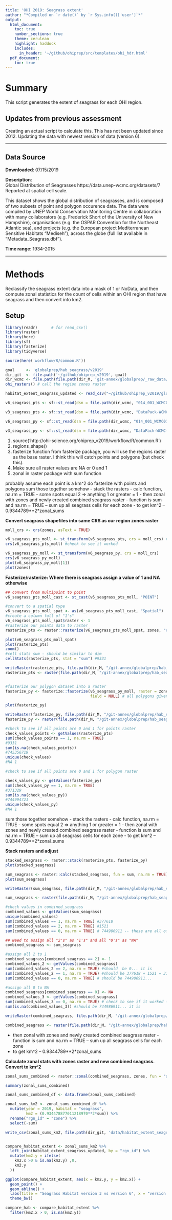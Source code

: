```yaml
---
title: 'OHI 2019: Seagrass extent'
author: "*Compiled on `r date()` by `r Sys.info()['user']`*"
output: 
  html_document:
    toc: true
    number_sections: true
    theme: cerulean
    highlight: haddock
    includes: 
      in_header: '~/github/ohiprep/src/templates/ohi_hdr.html'
  pdf_document:
    toc: true
---
```


# Summary

This script generates the extent of seagrass for each OHI region. 


## Updates from previous assessment
Creating an actual script to calculate this. This has not been updated since 2012. Updating the data with newest version of data (version 6). 

***
## Data Source 

**Downloaded**: 07/15/2019

**Description**:  
Global Distribution of Seagrasses
https://data.unep-wcmc.org/datasets/7
Reported at spatial cell scale. 

This dataset shows the global distribution of seagrasses, and is composed of two subsets of point and polygon occurence data. The data were compiled by UNEP World Conservation Monitoring Centre in collaboration with many collaborators (e.g. Frederick Short of the University of New Hampshire), organisations (e.g. the OSPAR Convention for the Northeast Atlantic sea), and projects (e.g. the European project Mediterranean Sensitive Habitats "Mediseh"), across the globe (full list available in "Metadata_Seagrass.dbf").

**Time range**: 1934-2015


***
# Methods
Reclassify the seagrass extent data into a mask of 1 or NoData, and then compute zonal statistics for the count of cells within an OHI region that have seagrass and then convert into km2.


## Setup
``` r
library(readr)      # for read_csv()
library(raster)
library(here)
library(sf)
library(fasterize)
library(tidyverse)

source(here('workflow/R/common.R'))

goal     <- 'globalprep/hab_seagrass/v2019'
dir_git  <- file.path('~/github/ohiprep_v2019', goal)
dir_wcmc <- file.path(file.path(dir_M, 'git-annex/globalprep/_raw_data/wcmc_seagrass'))
ohi_rasters() # call the region zones raster
```

```r
habitat_extent_seagrass_updated <- read_csv("~/github/ohiprep_v2019/globalprep/hab_seagrass/v2012/data/habitat_extent_seagrass_updated.csv")

v6_seagrass_pts <- sf::st_read(dsn = file.path(dir_wcmc, "014_001_WCMC013-014_SeagrassPtPy2018_v6/01_Data"), layer = "WCMC_013_014_SeagrassesPt_v6")

v3_seagrass_pts <- sf::st_read(dsn = file.path(dir_wcmc, "DataPack-WCMC-013-014-SeagrassPointsPolygons2005-ver3"), layer = "WCMC-013-SeagrassPoints2005-ver3")

v6_seagrass_py <- sf::st_read(dsn = file.path(dir_wcmc, "014_001_WCMC013-014_SeagrassPtPy2018_v6/01_Data"), layer = "WCMC_013_014_SeagrassesPy_v6")

v3_seagrass_py <- sf::st_read(dsn = file.path(dir_wcmc, "DataPack-WCMC-013-014-SeagrassPointsPolygons2005-ver3"), layer = "WCMC-014-SeagrassPolygons2005-ver3")


```

1. source('http://ohi-science.org/ohiprep_v2019/workflow/R/common.R')
2. regions_shape()
3. fasterize function from fasterize package, you will use the regions raster as the base raster. I think this will catch points and polygons (but check this). 
4. Make sure all raster values are NA or 0 and 1
5. zonal in raster package with sum function

probably assume each point is a km^2
do fasterize with points and polygons
sum those together somehow 
- stack the rasters 
- calc function, na.rm = TRUE
- some spots equal 2 => anything 1 or greater = 1
- then zonal with zones and newly created combined seagrass raster - function is sum and na.rm = TRUE
 -- sum up all seagrass cells for each zone 
- to get km^2 -- 0.9344789**2*zonal_sums 

**Convert seagrass shapefiles into same CRS as our region zones raster**
```r

moll_crs <- crs(zones, asText = TRUE)

v6_seagrass_pts_moll <- st_transform(v6_seagrass_pts, crs = moll_crs) #project points shapefile to match zones crs
crs(v6_seagrass_pts_moll) #check to see it worked

v6_seagrass_py_moll <- st_transform(v6_seagrass_py, crs = moll_crs)
crs(v6_seagrass_py_moll)
plot(v6_seagrass_py_moll[1])
plot(zones)
```

**Fasterize/rasterize: Where there is seagrass assign a value of 1 and NA otherwise**
```r

## convert from multipoint to point
v6_seagrass_pts_moll_cast <- st_cast(v6_seagrass_pts_moll, "POINT")

#convert to a spatial type 
v6_seagrass_pts_moll_spat <- as(v6_seagrass_pts_moll_cast, "Spatial")
#create a column full of "1's"
v6_seagrass_pts_moll_spat$raster <- 1
#rasterize our points data to raster 
rasterize_pts <- raster::rasterize(v6_seagrass_pts_moll_spat, zones, "raster", fun = min)

plot(v6_seagrass_pts_moll_spat)
plot(rasterize_pts)
zoom()
#cell stats sum - should be similar to dim
cellStats(rasterize_pts, stat = "sum") #9331 

writeRaster(rasterize_pts, file.path(dir_M, "/git-annex/globalprep/hab_seagrass/v2019/int/pt_seagrass_rast.tif"))
rasterize_pts <- raster(file.path(dir_M, "/git-annex/globalprep/hab_seagrass/v2019/int/pt_seagrass_rast.tif"))


#fasterize our polygon dataset into a raster
fasterize_py <- fasterize::fasterize(v6_seagrass_py_moll, raster = zones, 
                                     field = NULL) # all polygons given value of 1

plot(fasterize_py)

writeRaster(fasterize_py, file.path(dir_M, "/git-annex/globalprep/hab_seagrass/v2019/int/py_seagrass_rast.tif"))
fasterize_py <- raster(file.path(dir_M, "/git-annex/globalprep/hab_seagrass/v2019/int/py_seagrass_rast.tif"))

#check to see if all points are 0 and 1 for points raster
check_values_points <- getValues(rasterize_pts)
sum(check_values_points == 1, na.rm = TRUE)
#9331
sum(is.na(check_values_points))
#745356719
unique(check_values)
#NA 1

#check to see if all points are 0 and 1 for polygon raster

check_values_py <- getValues(fasterize_py)
sum(check_values_py == 1, na.rm = TRUE)
#371329
sum(is.na(check_values_py))
#744994721
unique(check_values_py)
#NA 1
```

sum those together somehow 
- stack the rasters 
- calc function, na.rm = TRUE
- some spots equal 2 => anything 1 or greater = 1
- then zonal with zones and newly created combined seagrass raster - function is sum and na.rm = TRUE
 -- sum up all seagrass cells for each zone 
- to get km^2 -- 0.9344789**2*zonal_sums 


**Stack rasters and adjust**
```r
stacked_seagrass <- raster::stack(rasterize_pts, fasterize_py)
plot(stacked_seagrass)

sum_seagrass <- raster::calc(stacked_seagrass, fun = sum, na.rm = TRUE)
plot(sum_seagrass)

writeRaster(sum_seagrass, file.path(dir_M, "/git-annex/globalprep/hab_seagrass/v2019/int/combined_pt_py.tif"), overwrite = TRUE)

sum_seagrass <- raster(file.path(dir_M, "/git-annex/globalprep/hab_seagrass/v2019/int/combined_pt_py.tif"))

#check values in combined_seagrass
combined_values <- getValues(sum_seagrass)
unique(combined_values)
sum(combined_values == 1, na.rm = TRUE) #377618
sum(combined_values == 2, na.rm = TRUE) #1521
sum(combined_values == 0, na.rm = TRUE) # 744986911 -- these are all of the NAs

## Need to assign all "2's" as "1's" and all "0's" as "NA"
combined_seagrass <- sum_seagrass

#assign all 2 to 1 
combined_seagrass[combined_seagrass == 2] <- 1
combined_values_2 <- getValues(combined_seagrass)
sum(combined_values_2 == 2, na.rm = TRUE) #should  be 0... it is
sum(combined_values_2 == 1, na.rm = TRUE) #should be 377618 + 1521 = 379139... it is
sum(combined_values == 0, na.rm = TRUE) # should be 744986911... 

#assign all 0 to NA
combined_seagrass[combined_seagrass == 0] <- NA
combined_values_3 <- getValues(combined_seagrass)
sum(combined_values_3 == 0, na.rm = TRUE) # check to see if it worked -- should be 0... it is
sum(is.na(combined_values_3)) #should be 744986911... it is

writeRaster(combined_seagrass, file.path(dir_M, "/git-annex/globalprep/hab_seagrass/v2019/int/combined_pt_py_adjusted.tif"), overwrite = TRUE)

combined_seagrass <- raster(file.path(dir_M, "/git-annex/globalprep/hab_seagrass/v2019/int/combined_pt_py_adjusted.tif"))
```

- then zonal with zones and newly created combined seagrass raster - function is sum and na.rm = TRUE
 -- sum up all seagrass cells for each zone 
- to get km^2 -- 0.9344789**2*zonal_sums 

**Calculate zonal stats with zones raster and new combined seagrass. Convert to km^2**
```r
zonal_sums_combined <- raster::zonal(combined_seagrass, zones, fun = "sum", na.rm = TRUE)

summary(zonal_sums_combined)

zonal_sums_combined_df <- data.frame(zonal_sums_combined)

zonal_sums_km2 <- zonal_sums_combined_df %>%
  mutate(year = 2019, habitat = "seagrass",
         km2 = (0.934478877011218970**2*sum)) %>%
  rename("rgn_id" = "zone") %>%
  select(-sum)

write_csv(zonal_sums_km2, file.path(dir_git, 'data/habitat_extent_seagrass.csv'))


compare_habitat_extent <- zonal_sums_km2 %>%
  left_join(habitat_extent_seagrass_updated, by = "rgn_id") %>%
  mutate(km2.y = ifelse(
    km2.x >0 & is.na(km2.y) ,0,
    km2.y
  ))

ggplot(compare_habitat_extent, aes(x = km2.y, y = km2.x)) +
  geom_point() +
  geom_abline() +
  labs(title = "Seagrass Habitat version 3 vs version 6", x = "version 3 extent", y=  "version 6 extent") +
  theme_bw()

compare_hab <- compare_habitat_extent %>%
  filter(km2.x > 0, is.na(km2.y))
```






